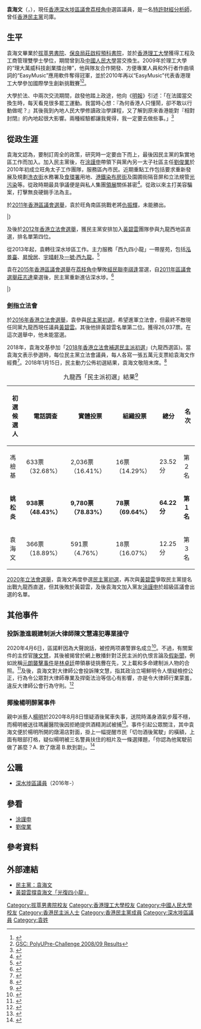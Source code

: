 {{Infobox_officeholder
| name = 袁海文
| native_name = Ramon Yuen Hoi-man
| honorific-suffix = 議員
| nickname = 
| image name = File:袁海文喺深水埗官立小學前面.jpg
| width = 
| office1 = [[深水埗區議會|深水埗區議會]]議員
| term_start1 = 2016年1月1日
| term_end1     =
| predecessor1  = (首任)
| successor1    = 
| constituency1 = [[荔枝角中|荔枝角中]]
| sex = 男
| date of birth = {{Birth date and age|1986|9|24}}
| date of death =
| place of birth = {{HKG-1959}}
| residence =
| party = {{DPHK}}
| nationality = {{CNHK}}<br/>{{GBN}}
| spouse = 
| relatives =
| profession = [[特許財經分析師|特許財經分析師]]
| religion = 
| educate =
*[[拔萃男書院|拔萃男書院]]
*[[保良局莊啟程預科書院|保良局莊啟程預科書院]]
*[[香港理工大學|香港理工大學]]工程及工商管理雙學士
*{{link-en|法國馬賽商學院|Euromed Management – School of Management and Business}}交換生
*[[中國人民大學|中國人民大學]]交換生
| website = [https://www.facebook.com/yuenhoiman Facebook專頁]
| past = 
*[[民主黨_(香港)|民主黨]][[九龍西|九龍西]]支部主席（2012-2016）
}}
'''袁海文'''（{{lang-en|Ramon Yuen Hoi-man}}，{{bd|1986年|9月24日|catIdx=Y袁}}），現任[[香港|香港]][[深水埗區議會|深水埗區議會]][[荔枝角中|荔枝角中]]選區議員，是一名[[特許財經分析師|特許財經分析師]]，曾任[[民主黨_(香港)|香港民主黨]]司庫。

==生平==
袁海文畢業於[[拔萃男書院|拔萃男書院]]、[[保良局莊啟程預科書院|保良局莊啟程預科書院]]，並於[[香港理工大學|香港理工大學]]獲得工程及工商管理雙學士學位，期間曾到{{link-en|法國馬賽商學院|Euromed Management – School of Management and Business}}及[[中國人民大學|中國人民大學]]當交換生。2009年於理工大學的“理大萬威科技創業擂台陣”，他與隊友合作開發、方便專業人員和外行者作曲填詞的“EasyMusic”應用軟件奪得冠軍，並於2010年再以“EasyMusic”代表香港理工大學參加國際學生創新挑戰賽<ref>{{cite web |url=http://www.fb.polyu.edu.hk/filemanager/newsletters/2009-012/ch/index_cn.html |title=香港理工大學工商管理學院通訊（2009年秋季） |accessdate=2011-08-22 |archive-date=2012-06-23 |archive-url=https://web.archive.org/web/20120623041819/http://www.fb.polyu.edu.hk/filemanager/newsletters/2009-012/ch/index_cn.html |dead-url=no }}</ref><ref>[http://www.polyu.edu.hk/sao/itip/doc/winproject0809.pdf GSC: PolyUPre-Challenge 2008/09 Results]</ref>。

大學於法、中兩次交流期間，啟發他踏上政途，他向《[[明報|明報]]》引述：「在法國當交換生時，每天看見很多罷工運動。我當時心想：『為何香港人只懂鬧，卻不敢以行動做呢？』其後我到內地人民大學修讀政治學課程，又了解到原來香港能對『相對封閉』的內地起很大影響。兩種經驗都讓我覺得，我一定要去做些事。」<ref>{{cite web |author=林凱旻 |url=https://www.e123.hk/ElderlyPro/details/87809/71/ |title=歷民主黨受千夫指 |date=2011-08-06 |accessdate=2011-08-22 |publisher=明報 |archive-date=2016-10-24 |archive-url=https://web.archive.org/web/20161024025117/https://www.e123.hk/ElderlyPro/details/87809/71/ |dead-url=no }}</ref>

==從政生涯==
袁海文認為，要制訂周全的政策，研究時一定要由下而上，最後因民主黨的紮實地區工作而加入。加入民主黨後，在[[涂謹申|涂謹申]]帶領下與黨內另一太子社區主任[[劉俊業_(香港)|劉俊業]]於2010年初成立旺角太子工作團隊，服務區內市民。近期重點工作包括要求重新發展及規劃[[洗衣街|洗衣街]]水務署及[[食環署|食環署]]用地、[[港鐵|港鐵]][[染布房街|染布房街]]及園圃街隔音屏和立法規管[[光污染|光污染]]等。從政時期最具爭議便是與私人集團[[領展|領展]]關係甚密<ref>{{Cite news|url=https://www.inmediahk.net/node/1054084|title=民主黨和領展的關係|author=|date=|work=|accessdate=|archive-date=2019-05-18|archive-url=https://web.archive.org/web/20190518143142/https://www.inmediahk.net/node/1054084|dead-url=no}}</ref>。從政以來主打美容騙案，打擊無良硬銷手法為主。

於[[2011年香港區議會選舉|2011年香港區議會選舉]]，袁於旺角南區挑戰老將[[仇振輝|仇振輝]]，未能勝出。

{{VoteData2}}
{{VoteCity
|數目=2
|選區=[[旺角南|旺角南]]
|編號=1
|政黨=[[民主黨_(香港)|民主黨]]
|候選人=[[袁海文|袁海文]]
|票數={{0|,0}}660 (27.41%)
}}
{{VoteCan
|編號=2
|政黨=[[西九新動力|西九新動力]]
|候選人=[[仇振輝|仇振輝]]
|票數=1,610 (72.59%)
|當選=yes
}}
|}

及後於[[2012年香港立法會選舉|2012年香港立法會選舉]]，獲民主黨安排加入[[黃碧雲_(學者)|黃碧雲]]團隊參與九龍西地區直選，排名單第四位。

從2013年起，袁轉往深水埗區工作。主力服務「西九四小龍」一帶屋苑，包括[[泓景臺|泓景臺]]、[[昇悅居|昇悅居]]、[[宇晴軒|宇晴軒]]及[[一號·西九龍|一號·西九龍]]。<ref>{{Cite web |url=http://www.inmediahk.net/node/1035368 |title=民主黨八十後攻中產區——專訪袁海文 |accessdate=2016-10-23 |archive-date=2016-03-31 |archive-url=https://web.archive.org/web/20160331163409/http://www.inmediahk.net/node/1035368 |dead-url=no }}</ref>

袁在[[2015年香港區議會選舉|2015年香港區議會選舉]]在[[荔枝角中|荔枝角中]]擊敗[[經民聯|經民聯]][[李祺逢|李祺逢]]當選，自[[2011年區議會選舉|2011年區議會選舉]][[莊志達|莊志達]]棄選後，民主黨重新進佔深水埗。<ref >{{Cite web | title = 2015年區議會選舉 - 選舉結果(深水埗) | work = 香港特別行政區政府 | date =  | accessdate = 2015-11-23 | url = http://www.elections.gov.hk/dc2015/chi/results_sham_shui_po.html?1448245285592 | archive-date = 2015-11-23 | archive-url = https://web.archive.org/web/20151123104116/http://www.elections.gov.hk/dc2015/chi/results_sham_shui_po.html?1448245285592 | dead-url = no }}</ref>

{{VoteData2}}
{{VoteCity
|數目=2
|選區=[[荔枝角中|荔枝角中]]
|編號=1
|政黨=[[香港經濟民生聯盟|經民聯/西九新動力]]
|候選人=[[李祺逢|李祺逢]]
|票數=2,229 (48.65%)
}}
{{VoteCan
|編號=2
|政黨=[[民主黨_(香港)|民主黨]]
|候選人=[[袁海文|袁海文]]
|票數=2,353 (51.35%)
|當選=yes
}}
|}

=== 劍指立法會 ===
於[[2016年香港立法會選舉|2016年香港立法會選舉]]，袁參與[[2016年香港立法會選舉民主黨黨內甄選|民主黨初選]]，希望進軍立法會，但最終不敵現任同黨九龍西現任議員[[黃碧雲_(學者)|黃碧雲]]。其後他排黃碧雲名單第二位。獲得26,037票。在這次選舉中，他未能當選。

2018年，袁海文基參加「[[2018年香港立法會補選民主派初選|2018年香港立法會補選民主派初選]]」(九龍西選區)。當袁海文表示參選時，每位民主黨立法會議員，每人各寫一張五萬元支票給袁海文作經費<ref>{{Cite news|url=http://www.metrodaily.hk/metro_news/%E8%A2%81%E6%B5%B7%E6%96%87%E5%89%96%E7%99%BD-%E9%80%80%E9%81%B8%E9%83%BD%E9%96%8B%E5%BF%83/|title=袁海文剖白 「退選都開心」|author=|date=|work=|accessdate=}}{{Dead link|date=2020年3月 |bot=InternetArchiveBot |fix-attempted=yes }}</ref>。2018年1月15日，民主動力公佈初選結果，袁海文敬陪末席。<ref>{{Cite web |url=http://www.post852.com/240216/%E5%A7%9A%E6%9D%BE%E7%82%8E%E8%8C%83%E5%9C%8B%E5%A8%81%E5%8B%9D%E5%87%BA%E6%B3%9B%E6%B0%91%E5%88%9D%E9%81%B8%E3%80%80%E8%A2%81%E6%B5%B7%E6%96%87%E5%BE%97%E7%A5%A8%E5%83%85591/ |title=姚松炎范國威勝出泛民初選，袁海文得票僅591 《852郵報》 2018-01-15 |accessdate=2018-01-15 |archive-date=2018-01-15 |archive-url=https://web.archive.org/web/20180115122325/http://www.post852.com/240216/%e5%a7%9a%e6%9d%be%e7%82%8e%e8%8c%83%e5%9c%8b%e5%a8%81%e5%8b%9d%e5%87%ba%e6%b3%9b%e6%b0%91%e5%88%9d%e9%81%b8%e3%80%80%e8%a2%81%e6%b5%b7%e6%96%87%e5%be%97%e7%a5%a8%e5%83%85591/ |dead-url=yes }}</ref> 

{| class="wikitable"
|+ 九龍西「民主派初選」結果<ref>{{Cite web |url =https://www.facebook.com/PowerForDemocracy/photos/pcb.1672393682819220/1672393532819235/?type=3&theater |title =民主動力：九龍西「民主派初選」綜合結果 |accessdate =2018-01-31 |archive-date =2019-02-15 |archive-url =https://web.archive.org/web/20190215031100/https://www.facebook.com/PowerForDemocracy/photos/pcb.1672393682819220/1672393532819235/?type=3&theater |dead-url =no }}</ref>
|-
! 初選候選人
! 電話調查
! 實體投票
! 組織投票
! 總分
! 名次
|-
| 馮檢基
| 633票（32.68%）
| 2,036票（16.41%）
| 16票（14.29%）
| 23.52分
| 第２名
|-
| '''姚松炎'''
| '''938票（48.43%）'''
| '''9,780票（78.83%）'''
| '''78票（69.64%）'''
| '''64.22分'''
| '''第１名'''
|-
| 袁海文
| 366票（18.89%）
| 591票（4.76%）
| 18票（16.07%）
| 12.25分
| 第３名
|}

[[2020年立法會選舉|2020年立法會選舉]]，袁海文再度參選[[2020年香港立法會選舉民主黨黨內甄選|民主黨初選]]，再次與[[黃碧雲|黃碧雲]]爭取民主黨提名出戰九龍西直選，但其後敗於黃碧雲，及後袁海文加入黨友[[涂謹申|涂謹申]]於超級區議會出選的名單。

==其他事件==
===投訴激進親建制派大律師陳文慧違犯專業操守===
2020年4月6日，區諾軒因為大聲說話，被控两项袭警罪名成立<ref>{{Cite web |url=http://www.rfi.fr/cn/%E4%B8%AD%E5%9B%BD/20200407-%E6%B0%91%E4%B8%BB%E5%85%9A%E8%AE%AE%E5%91%98%E9%97%B9%E5%8C%BA%E7%94%A8%E8%AF%9D%E7%AD%92%E4%B8%8E%E8%AD%A6%E5%AF%9F%E5%AF%B9%E8%AF%9D%E8%A2%AB%E5%88%A4-%E8%A2%AD%E8%AD%A6-%E7%BD%AA%E6%88%90 |title=民主党议员闹区用话筒与警察对话被判“袭警”罪成 |accessdate=2020-04-08 |archive-date=2020-04-08 |archive-url=https://web.archive.org/web/20200408062714/http://www.rfi.fr/cn/%E4%B8%AD%E5%9B%BD/20200407-%E6%B0%91%E4%B8%BB%E5%85%9A%E8%AE%AE%E5%91%98%E9%97%B9%E5%8C%BA%E7%94%A8%E8%AF%9D%E7%AD%92%E4%B8%8E%E8%AD%A6%E5%AF%9F%E5%AF%B9%E8%AF%9D%E8%A2%AB%E5%88%A4-%E8%A2%AD%E8%AD%A6-%E7%BD%AA%E6%88%90 |dead-url=no }}</ref>。不過，有關案件的主控官[[陳文慧|陳文慧]]，其後被揭曾於網上散播針對泛民主派的仇恨言論及[[假新聞|假新聞]]，例如訛稱[[元朗襲擊事件|元朗襲擊事件]]是[[林卓廷|林卓廷]]帶領暴徒挑釁在先，又上載和多命建制派人物的合照。<ref name="AppleDaily20000408-1">{{cite web |title=【抗暴之戰】區諾軒襲警案主控官 疑似fb「曱甴」「畜牲」稱示威者「雞莊」形容陳淑莊 |url=https://hk.news.appledaily.com/local/20200408/ZNX4CBOXIBWTPRNDFUJQXPA5CI/ |accessdate=2020-04-08 |archive-date=2020-04-07 |archive-url=https://web.archive.org/web/20200407194159/https://hk.news.appledaily.com/local/20200408/ZNX4CBOXIBWTPRNDFUJQXPA5CI/ |dead-url=no }}</ref>及後，袁海文對大律師公會投訴陳文慧，指其政治立場鮮明令人懷疑檢控公正，行為令公眾對大律師專業及捍衛法治等信心有影響，亦是令大律師行業蒙羞，違反大律師公會行為守則。<ref name="HK0120200408-01">{{cite web |title=區諾軒襲警案｜主控官疑fb斥法官「人渣」　袁海文向大狀公會投訴 |url=https://www.hk01.com/%E6%94%BF%E6%83%85/458404/%E5%8D%80%E8%AB%BE%E8%BB%92%E8%A5%B2%E8%AD%A6%E6%A1%88-%E4%B8%BB%E6%8E%A7%E5%AE%98%E7%96%91fb%E6%96%A5%E6%B3%95%E5%AE%98-%E4%BA%BA%E6%B8%A3-%E8%A2%81%E6%B5%B7%E6%96%87%E5%90%91%E5%A4%A7%E7%8B%80%E5%85%AC%E6%9C%83%E6%8A%95%E8%A8%B4 |accessdate=2020-04-08 |archive-date=2020-06-25 |archive-url=https://web.archive.org/web/20200625040107/https://www.hk01.com/%E6%94%BF%E6%83%85/458404/%E5%8D%80%E8%AB%BE%E8%BB%92%E8%A5%B2%E8%AD%A6%E6%A1%88-%E4%B8%BB%E6%8E%A7%E5%AE%98%E7%96%91fb%E6%96%A5%E6%B3%95%E5%AE%98-%E4%BA%BA%E6%B8%A3-%E8%A2%81%E6%B5%B7%E6%96%87%E5%90%91%E5%A4%A7%E7%8B%80%E5%85%AC%E6%9C%83%E6%8A%95%E8%A8%B4 |dead-url=no }}</ref>
===揶揄楊明醉駕事件===
親中派藝人[[楊明|楊明]]於2020年8月8日懷疑酒後駕車失事，送院時滿身酒氣步履不穩，而楊明被送往瑪麗醫院後因拒絶提供酒精測試被捕<ref name="Mingpao-20200809">{{cite web |title=曾醉駕刑毁被捕 楊明唔憎警察憎自己 |url=https://news.mingpao.com/pns/%E5%A8%9B%E6%A8%82/article/20200809/s00016/1596909734889/%E6%9B%BE%E9%86%89%E9%A7%95%E5%88%91%E6%AF%81%E8%A2%AB%E6%8D%95-%E6%A5%8A%E6%98%8E%E5%94%94%E6%86%8E%E8%AD%A6%E5%AF%9F%E6%86%8E%E8%87%AA%E5%B7%B1 |accessdate=2020-08-13 |archive-date=2020-08-18 |archive-url=https://web.archive.org/web/20200818152856/https://news.mingpao.com/pns/%E5%A8%9B%E6%A8%82/article/20200809/s00016/1596909734889/%E6%9B%BE%E9%86%89%E9%A7%95%E5%88%91%E6%AF%81%E8%A2%AB%E6%8D%95-%E6%A5%8A%E6%98%8E%E5%94%94%E6%86%8E%E8%AD%A6%E5%AF%9F%E6%86%8E%E8%87%AA%E5%B7%B1 |dead-url=no }}</ref>。事件引起公眾關注，其中袁海文便於楊明所開的燉湯店對面，掛上一幅提醒巿民「切勿酒後駕駛」的橫額，上面有眼部打格，疑似楊明被三名警員扶住的相片及一條選擇題，「你認為他駕駛前做了甚麼？A. 飲了燉湯 B.飲到劏」。<ref name="AppleDaily-20200813">{{cite web |title=【李八方online】袁海文贈「切勿酒駕」橫額畀《燉》 |url=https://hk.appledaily.com/local/20200813/RN4UX3UHTNFI3KN2QI3WHSBAEQ/ |accessdate=2020-08-13 |archive-date=2020-08-18 |archive-url=https://web.archive.org/web/20200818152904/https://hk.appledaily.com/local/20200813/RN4UX3UHTNFI3KN2QI3WHSBAEQ/ |dead-url=no }}</ref>

==公職==
*[[深水埗區議會|深水埗區議員]]（2016年-）

==參看==
*[[涂謹申|涂謹申]]
*[[劉俊業_(香港)|劉俊業]]

==參考資料==
{{reflist}}

==外部連結==
{{commons category|Ramon Yuen Hoi-man}}
*[http://www.dphk.org/index.php?route=contact/contact&cid=2&contact_id=151 民主黨：袁海文]{{Wayback|url=http://www.dphk.org/index.php?route=contact%2Fcontact&cid=2&contact_id=151 |date=20190523020244 }}
*[http://hk.apple.nextmedia.com/realtime/news/20151122/54456778 黃碧雲撐袁海文「光復四小龍」]{{Wayback|url=http://hk.apple.nextmedia.com/realtime/news/20151122/54456778 |date=20170327054809 }}

{{s-start}}
{{s-par}}
{{s-new|first}}
{{s-title|[[深水埗區議會|深水埗區議會]]荔枝角中選區|2016年—}}
{{s-after|現任}}
{{end}}

{{深水埗區議會議員 (2020-2023)}}
{{Authority control}}
{{DEFAULTSORT:Y}}
[[Category:拔萃男書院校友|Category:拔萃男書院校友]]
[[Category:香港理工大學校友|Category:香港理工大學校友]]
[[Category:中國人民大學校友|Category:中國人民大學校友]]
[[Category:香港民主派人士|Category:香港民主派人士]]
[[Category:香港民主黨成員|Category:香港民主黨成員]]
[[Category:深水埗區議員|Category:深水埗區議員]]
[[Category:袁姓|Category:袁姓]]